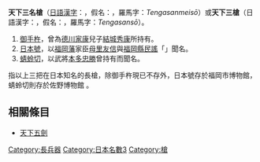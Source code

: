 '''天下三名槍'''（[[日語漢字|日語漢字]]：{{lang|ja|天下三名槍}}，假名：{{lang|ja|てんがさんめいそう}}，羅馬字：''Tengasanmeisō''）或'''天下三槍'''（日語漢字：{{lang|ja|天下三槍}}，假名：{{lang|ja|てんがさんそう}}，羅馬字：''Tengasansō''）。

#[[御手杵|御手杵]]，曾為[[德川家康|德川家康]]兒子[[結城秀康|結城秀康]]所持有。
#[[日本號|日本號]]，以[[福岡藩|福岡藩]]家臣[[母里友信|母里友信]]與[[福岡縣|福岡縣]][[民謠|民謠]]「{{lang|ja|黒田節}}」聞名。
#[[蜻蛉切|蜻蛉切]]，以武將[[本多忠勝|本多忠勝]]曾持有而聞名。

指以上三把在日本知名的長槍，除御手杵現已不存外，日本號存於福岡市博物館，蜻蛉切則存於佐野博物館 。

== 相關條目 ==
*[[天下五劍|天下五劍]]

[[Category:長兵器|Category:長兵器]]
[[Category:日本名數3|Category:日本名數3]]
[[Category:槍|Category:槍]]
